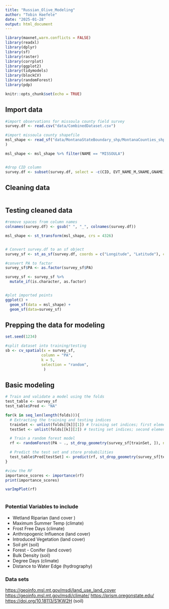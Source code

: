 ```yaml
---
title: "Russian_Olive_Modeling"
author: "Tobin Haefele"
date: "2025-01-28"
output: html_document
---
```


```r
library(maxnet,warn.conflicts = FALSE)
library(readxl)
library(dplyr)
library(sf)
library(raster)
library(corrplot)
library(ggplot2)
library(tidymodels)
library(blockCV)
library(randomForest)
library(pdp)

knitr::opts_chunk$set(echo = TRUE)
```

## Import data

```r
#import observations for missoula county field survey
survey.df <- read.csv("data/CombinedDataset.csv")

#import missoula county shapefile
msl_shape <- read_sf("data/MontanaStateBoundary_shp/MontanaCounties_shp"
)

msl_shape <- msl_shape %>% filter(NAME == "MISSOULA")


#drop CID column
survey.df <- subset(survey.df, select = -c(CID, EVT_NAME_M,SNAME,GNAME))
```

## Cleaning data

```r



```

## Testing cleaned data

```r


#remove spaces from column names
colnames(survey.df) <- gsub(" ", "_", colnames(survey.df))

msl_shape <- st_transform(msl_shape, crs = 4326)


# Convert survey.df to an sf object
survey_sf <- st_as_sf(survey.df, coords = c("Longitude", "Latitude"), crs = 4326)

#convert PA to factor
survey_sf$PA <- as.factor(survey_sf$PA)

survey_sf <- survey_sf %>%
  mutate_if(is.character, as.factor)


#plot imported points 
ggplot() +
  geom_sf(data = msl_shape) + 
  geom_sf(data=survey_sf)


```

## Prepping the data for modeling

```r

set.seed(1234)

#split dataset into training/testing 
sb <- cv_spatial(x = survey_sf,
                column = "PA",
                k = 5,
                selection = "random",
                 )

```

## Basic modeling

```r
# Train and validate a model using the folds
test_table <- survey_sf
test_table$Pred <- "NA"

for(k in seq_len(length(folds))){
  # Extracting the training and testing indices
  trainSet <- unlist(folds[[k]][1]) # training set indices; first element
  testSet <- unlist(folds[[k]][2]) # testing set indices; second element

  # Train a random forest model
  rf <- randomForest(PA ~ ., st_drop_geometry(survey_sf[trainSet, ]), ntree = 500, importance = TRUE)

  # Predict the test set and store probabilities
  test_table$Pred[testSet] <- predict(rf, st_drop_geometry(survey_sf[testSet, ]), type = "prob")[,2]
}
```

```r
#view the RF 
importance_scores <- importance(rf)
print(importance_scores)

varImpPlot(rf)



```
### Potential Variables to include

-   Wetland Riparian (land cover )
-   Maximum Summer Temp (climate)
-   Frost Free Days (climate)
-   Anthropogenic Influence (land cover)
-   Introduced Vegetation (land cover)
-   Soil pH (soil)
-   Forest - Conifer (land cover)
-   Bulk Density (soil)
-   Degree Days (climate)
-   Distance to Water Edge (hydrography)

### Data sets

<https://geoinfo.msl.mt.gov/msdi/land_use_land_cover> <https://geoinfo.msl.mt.gov/msdi/climate/> <https://prism.oregonstate.edu/> <https://doi.org/10.18113/S1KW2H> (soil)
